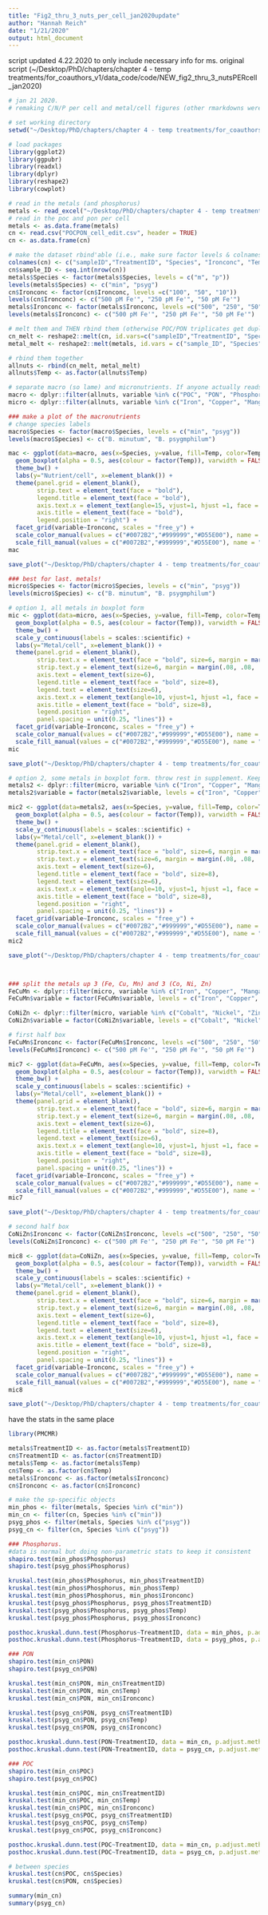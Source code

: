 ```yaml
---
title: "Fig2_thru_3_nuts_per_cell_jan2020update"
author: "Hannah Reich"
date: "1/21/2020"
output: html_document
---
```


script updated 4.22.2020 to only include necessary info for ms. original script (~/Desktop/PhD/chapters/chapter 4 - temp treatments/for_coauthors_v1/data_code/code/NEW_fig2_thru_3_nutsPERcell_jan2020)
```r
# jan 21 2020.
# remaking C/N/P per cell and metal/cell figures (other rmarkdowns were getting super crowded so made a new one)

# set working directory
setwd("~/Desktop/PhD/chapters/chapter 4 - temp treatments/for_coauthors_v1/data_code/code/")

# load packages
library(ggplot2)
library(ggpubr)
library(readxl)
library(dplyr)
library(reshape2)
library(cowplot)

# read in the metals (and phosphorus)
metals <- read_excel("~/Desktop/PhD/chapters/chapter 4 - temp treatments/for_coauthors_v1/data_code/metallome_um3.xlsx", sheet = "formanova")
# read in the poc and pon per cell
metals <- as.data.frame(metals)
cn <- read.csv("POCPON_cell_edit.csv", header = TRUE)
cn <- as.data.frame(cn)

# make the dataset rbind'able (i.e., make sure factor levels & colnames will match)
colnames(cn) <- c("sampleID","TreatmentID", "Species", "Ironconc", "Temp", "POC", "PON")
cn$sample_ID <- seq.int(nrow(cn))
metals$Species <- factor(metals$Species, levels = c("m", "p"))
levels(metals$Species) <- c("min", "psyg")
cn$Ironconc <- factor(cn$Ironconc, levels =c("100", "50", "10"))
levels(cn$Ironconc) <- c("500 pM Fe'", "250 pM Fe'", "50 pM Fe'")
metals$Ironconc <- factor(metals$Ironconc, levels =c("500", "250", "50"))
levels(metals$Ironconc) <- c("500 pM Fe'", "250 pM Fe'", "50 pM Fe'")

# melt them and THEN rbind them (otherwise POC/PON triplicates get duplicated because icpms data has tech reps)
cn_melt <- reshape2::melt(cn, id.vars=c("sampleID","TreatmentID", "Species", "Ironconc", "Temp", "sample_ID"), measure.vars=c("POC","PON"))
metal_melt <- reshape2::melt(metals, id.vars = c("sample_ID", "Species", "Ironconc", "Temp", "TreatmentID", "sampleID"), measure.vars = c("Cobalt", "Copper", "Iron", "Manganese", "Nickel", "Zinc", "Phosphorus"))

# rbind them together
allnuts <- rbind(cn_melt, metal_melt)
allnuts$Temp <- as.factor(allnuts$Temp)

# separate macro (so lame) and micronutrients. If anyone actually reads this github and agrees trace metals are the coolest but macronutrients get a disproportionate amount of fame, please tweet "Trace metals are the coolest & they MATTER for coral-algal symbiosis #SoMetal @HannahGReich" and I will buy you ice cream (make sure to tag me).
macro <- dplyr::filter(allnuts, variable %in% c("POC", "PON", "Phosphorus"))
micro <- dplyr::filter(allnuts, variable %in% c("Iron", "Copper", "Manganese", "Cobalt", "Nickel", "Zinc"))

### make a plot of the macronutrients
# change species labels
macro$Species <- factor(macro$Species, levels = c("min", "psyg"))
levels(macro$Species) <- c("B. minutum", "B. psygmphilum")

mac <- ggplot(data=macro, aes(x=Species, y=value, fill=Temp, color=Temp)) +
  geom_boxplot(alpha = 0.5, aes(colour = factor(Temp)), varwidth = FALSE, position = position_dodge(1, preserve = "single")) +
  theme_bw() +
  labs(y="Nutrient/cell", x=element_blank()) +
  theme(panel.grid = element_blank(),
        strip.text = element_text(face = "bold"),
        legend.title = element_text(face = "bold"),
        axis.text.x = element_text(angle=15, vjust=1, hjust =1, face = "italic"),
        axis.title = element_text(face = "bold"),
        legend.position = "right") +
  facet_grid(variable~Ironconc, scales = "free_y") +
  scale_color_manual(values = c("#0072B2","#999999","#D55E00"), name = "Temperature", breaks = c("26", "28", "30"), labels=c("26°C", "28°C", "30°C")) +
  scale_fill_manual(values = c("#0072B2","#999999","#D55E00"), name = "Temperature", breaks = c("26", "28", "30"), labels=c("26°C", "28°C", "30°C"))
mac

save_plot("~/Desktop/PhD/chapters/chapter 4 - temp treatments/for_coauthors_v1/figs/figs_v4_01212020/Fig3_macronutrients.pdf", mac, base_aspect_ratio = 1.9)

### best for last. metals!
micro$Species <- factor(micro$Species, levels = c("min", "psyg"))
levels(micro$Species) <- c("B. minutum", "B. psygmphilum")

# option 1, all metals in boxplot form
mic <- ggplot(data=micro, aes(x=Species, y=value, fill=Temp, color=Temp)) +
  geom_boxplot(alpha = 0.5, aes(colour = factor(Temp)), varwidth = FALSE, position = position_dodge(1, preserve = "single")) +
  theme_bw() +
  scale_y_continuous(labels = scales::scientific) +
  labs(y="Metal/cell", x=element_blank()) +
  theme(panel.grid = element_blank(),
        strip.text.x = element_text(face = "bold", size=6, margin = margin(.08, .08, .08, .08, "cm")),
        strip.text.y = element_text(size=6, margin = margin(.08, .08, .08, .08, "cm")),
        axis.text = element_text(size=6),
        legend.title = element_text(face = "bold", size=8),
        legend.text = element_text(size=6),
        axis.text.x = element_text(angle=10, vjust=1, hjust =1, face = "italic"),
        axis.title = element_text(face = "bold", size=8),
        legend.position = "right",
        panel.spacing = unit(0.25, "lines")) +
  facet_grid(variable~Ironconc, scales = "free_y") +
  scale_color_manual(values = c("#0072B2","#999999","#D55E00"), name = "Temperature", breaks = c("26", "28", "30"), labels=c("26°C", "28°C", "30°C")) +
  scale_fill_manual(values = c("#0072B2","#999999","#D55E00"), name = "Temperature", breaks = c("26", "28", "30"), labels=c("26°C", "28°C", "30°C"))
mic

save_plot("~/Desktop/PhD/chapters/chapter 4 - temp treatments/for_coauthors_v1/figs/figs_v4_01212020/Fig2_metals_option1_ALLBOX.pdf", mic, base_aspect_ratio = 1.6)

# option 2, some metals in boxplot form. throw rest in supplement. Keep Iron, Manganese, Copper, Cobalt
metals2 <- dplyr::filter(micro, variable %in% c("Iron", "Copper", "Manganese", "Cobalt"))
metals2$variable = factor(metals2$variable, levels = c("Iron", "Copper", "Manganese", "Cobalt"))

mic2 <- ggplot(data=metals2, aes(x=Species, y=value, fill=Temp, color=Temp)) +
  geom_boxplot(alpha = 0.5, aes(colour = factor(Temp)), varwidth = FALSE, position = position_dodge(1, preserve = "single")) +
  theme_bw() +
  scale_y_continuous(labels = scales::scientific) +
  labs(y="Metal/cell", x=element_blank()) +
  theme(panel.grid = element_blank(),
        strip.text.x = element_text(face = "bold", size=6, margin = margin(.08, .08, .08, .08, "cm")),
        strip.text.y = element_text(size=6, margin = margin(.08, .08, .08, .08, "cm")),
        axis.text = element_text(size=6),
        legend.title = element_text(face = "bold", size=8),
        legend.text = element_text(size=6),
        axis.text.x = element_text(angle=10, vjust=1, hjust =1, face = "italic"),
        axis.title = element_text(face = "bold", size=8),
        legend.position = "right",
        panel.spacing = unit(0.25, "lines")) +
  facet_grid(variable~Ironconc, scales = "free_y") +
  scale_color_manual(values = c("#0072B2","#999999","#D55E00"), name = "Temperature", breaks = c("26", "28", "30"), labels=c("26°C", "28°C", "30°C")) +
  scale_fill_manual(values = c("#0072B2","#999999","#D55E00"), name = "Temperature", breaks = c("26", "28", "30"), labels=c("26°C", "28°C", "30°C"))
mic2

save_plot("~/Desktop/PhD/chapters/chapter 4 - temp treatments/for_coauthors_v1/figs/figs_v4_01212020/Fig2_metals_option2_someBOX.pdf", mic2, base_aspect_ratio = 1.6)



### split the metals up 3 (Fe, Cu, Mn) and 3 (Co, Ni, Zn)
FeCuMn <- dplyr::filter(micro, variable %in% c("Iron", "Copper", "Manganese"))
FeCuMn$variable = factor(FeCuMn$variable, levels = c("Iron", "Copper", "Manganese"))

CoNiZn <- dplyr::filter(micro, variable %in% c("Cobalt", "Nickel", "Zinc"))
CoNiZn$variable = factor(CoNiZn$variable, levels = c("Cobalt", "Nickel", "Zinc"))

# first half box
FeCuMn$Ironconc <- factor(FeCuMn$Ironconc, levels =c("500", "250", "50"))
levels(FeCuMn$Ironconc) <- c("500 pM Fe'", "250 pM Fe'", "50 pM Fe'")

mic7 <- ggplot(data=FeCuMn, aes(x=Species, y=value, fill=Temp, color=Temp)) +
  geom_boxplot(alpha = 0.5, aes(colour = factor(Temp)), varwidth = FALSE, position = position_dodge(1, preserve = "single")) +
  theme_bw() +
  scale_y_continuous(labels = scales::scientific) +
  labs(y="Metal/cell", x=element_blank()) +
  theme(panel.grid = element_blank(),
        strip.text.x = element_text(face = "bold", size=6, margin = margin(.08, .08, .08, .08, "cm")),
        strip.text.y = element_text(size=6, margin = margin(.08, .08, .08, .08, "cm")),
        axis.text = element_text(size=6),
        legend.title = element_text(face = "bold", size=8),
        legend.text = element_text(size=6),
        axis.text.x = element_text(angle=10, vjust=1, hjust =1, face = "italic"),
        axis.title = element_text(face = "bold", size=8),
        legend.position = "right",
        panel.spacing = unit(0.25, "lines")) +
  facet_grid(variable~Ironconc, scales = "free_y") +
  scale_color_manual(values = c("#0072B2","#999999","#D55E00"), name = "Temperature", breaks = c("26", "28", "30"), labels=c("26°C", "28°C", "30°C")) +
  scale_fill_manual(values = c("#0072B2","#999999","#D55E00"), name = "Temperature", breaks = c("26", "28", "30"), labels=c("26°C", "28°C", "30°C"))
mic7

save_plot("~/Desktop/PhD/chapters/chapter 4 - temp treatments/for_coauthors_v1/figs/figs_v4_01212020/Fig2_metals_option7_someBOX.pdf", mic7, base_aspect_ratio = 1.6)

# second half box
CoNiZn$Ironconc <- factor(CoNiZn$Ironconc, levels =c("500", "250", "50"))
levels(CoNiZn$Ironconc) <- c("500 pM Fe'", "250 pM Fe'", "50 pM Fe'")

mic8 <- ggplot(data=CoNiZn, aes(x=Species, y=value, fill=Temp, color=Temp)) +
  geom_boxplot(alpha = 0.5, aes(colour = factor(Temp)), varwidth = FALSE, position = position_dodge(1, preserve = "single")) +
  theme_bw() +
  scale_y_continuous(labels = scales::scientific) +
  labs(y="Metal/cell", x=element_blank()) +
  theme(panel.grid = element_blank(),
        strip.text.x = element_text(face = "bold", size=6, margin = margin(.08, .08, .08, .08, "cm")),
        strip.text.y = element_text(size=6, margin = margin(.08, .08, .08, .08, "cm")),
        axis.text = element_text(size=6),
        legend.title = element_text(face = "bold", size=8),
        legend.text = element_text(size=6),
        axis.text.x = element_text(angle=10, vjust=1, hjust =1, face = "italic"),
        axis.title = element_text(face = "bold", size=8),
        legend.position = "right",
        panel.spacing = unit(0.25, "lines")) +
  facet_grid(variable~Ironconc, scales = "free_y") +
  scale_color_manual(values = c("#0072B2","#999999","#D55E00"), name = "Temperature", breaks = c("26", "28", "30"), labels=c("26°C", "28°C", "30°C")) +
  scale_fill_manual(values = c("#0072B2","#999999","#D55E00"), name = "Temperature", breaks = c("26", "28", "30"), labels=c("26°C", "28°C", "30°C"))
mic8

save_plot("~/Desktop/PhD/chapters/chapter 4 - temp treatments/for_coauthors_v1/figs/figs_v4_01212020/Fig2_metals_option8_someBOX.pdf", mic8, base_aspect_ratio = 1.6)


```

have the stats in the same place
```r
library(PMCMR)

metals$TreatmentID <- as.factor(metals$TreatmentID)
cn$TreatmentID <- as.factor(cn$TreatmentID)
metals$Temp <- as.factor(metals$Temp)
cn$Temp <- as.factor(cn$Temp)
metals$Ironconc <- as.factor(metals$Ironconc)
cn$Ironconc <- as.factor(cn$Ironconc)

# make the sp-specific objects
min_phos <- filter(metals, Species %in% c("min"))
min_cn <- filter(cn, Species %in% c("min"))
psyg_phos <- filter(metals, Species %in% c("psyg"))
psyg_cn <- filter(cn, Species %in% c("psyg"))

### Phosphorus. 
#data is normal but doing non-parametric stats to keep it consistent
shapiro.test(min_phos$Phosphorus)
shapiro.test(psyg_phos$Phosphorus)

kruskal.test(min_phos$Phosphorus, min_phos$TreatmentID)
kruskal.test(min_phos$Phosphorus, min_phos$Temp)
kruskal.test(min_phos$Phosphorus, min_phos$Ironconc)
kruskal.test(psyg_phos$Phosphorus, psyg_phos$TreatmentID)
kruskal.test(psyg_phos$Phosphorus, psyg_phos$Temp)
kruskal.test(psyg_phos$Phosphorus, psyg_phos$Ironconc)

posthoc.kruskal.dunn.test(Phosphorus~TreatmentID, data = min_phos, p.adjust.method = "fdr")
posthoc.kruskal.dunn.test(Phosphorus~TreatmentID, data = psyg_phos, p.adjust.method = "fdr")

### PON 
shapiro.test(min_cn$PON)
shapiro.test(psyg_cn$PON)

kruskal.test(min_cn$PON, min_cn$TreatmentID)
kruskal.test(min_cn$PON, min_cn$Temp)
kruskal.test(min_cn$PON, min_cn$Ironconc)

kruskal.test(psyg_cn$PON, psyg_cn$TreatmentID)
kruskal.test(psyg_cn$PON, psyg_cn$Temp)
kruskal.test(psyg_cn$PON, psyg_cn$Ironconc)

posthoc.kruskal.dunn.test(PON~TreatmentID, data = min_cn, p.adjust.method = "fdr")
posthoc.kruskal.dunn.test(PON~TreatmentID, data = psyg_cn, p.adjust.method = "fdr")

### POC
shapiro.test(min_cn$POC)
shapiro.test(psyg_cn$POC)

kruskal.test(min_cn$POC, min_cn$TreatmentID)
kruskal.test(min_cn$POC, min_cn$Temp)
kruskal.test(min_cn$POC, min_cn$Ironconc)
kruskal.test(psyg_cn$POC, psyg_cn$TreatmentID)
kruskal.test(psyg_cn$POC, psyg_cn$Temp)
kruskal.test(psyg_cn$POC, psyg_cn$Ironconc)

posthoc.kruskal.dunn.test(POC~TreatmentID, data = min_cn, p.adjust.method = "fdr")
posthoc.kruskal.dunn.test(POC~TreatmentID, data = psyg_cn, p.adjust.method = "fdr")

# between species
kruskal.test(cn$POC, cn$Species)
kruskal.test(cn$PON, cn$Species)

summary(min_cn)
summary(psyg_cn)
```

